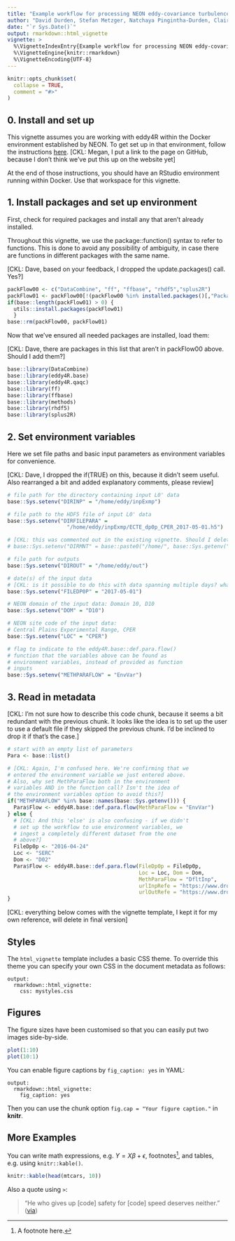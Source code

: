 ```yaml
---
title: "Example workflow for processing NEON eddy-covariance turbulence data with eddy4R-Docker 0.2.0"
author: "David Durden, Stefan Metzger, Natchaya Pingintha-Durden, Claire Lunch, Megan Jones"
date: "`r Sys.Date()`"
output: rmarkdown::html_vignette
vignette: >
  %\VignetteIndexEntry{Example workflow for processing NEON eddy-covariance turbulence data with eddy4R-Docker 0.2.0}
  %\VignetteEngine{knitr::rmarkdown}
  %\VignetteEncoding{UTF-8}
---
```


```r
knitr::opts_chunk$set(
  collapse = TRUE,
  comment = "#>"
)
```

## 0. Install and set up

This vignette assumes you are working with eddy4R within the Docker 
environment established by NEON. To get set up in that environment, 
follow the instructions <a href="https://github.com/NEONScience/NEON-Data-Skills/blob/fbd76ce778bc369fa9b94b7751546abb1ae56073/tutorials/R/eddy4r/dockerEddy4r.md" target="_blank">here</a>.
[CKL: Megan, I put a link to the page on GitHub, because I don't think we've 
put this up on the website yet]

At the end of those instructions, you should have an RStudio 
environment running within Docker. Use that workspace for this 
vignette.

## 1. Install packages and set up environment

First, check for required packages and install any that aren't 
already installed.

Throughout this vignette, we use the package::function() 
syntax to refer to functions. This is done to avoid any 
possibility of ambiguity, in case there are functions in 
different packages with the same name.

[CKL: Dave, based on your feedback, I dropped the update.packages() call. Yes?]

```r

packFlow00 <- c("DataCombine", "ff", "ffbase", "rhdf5","splus2R")
packFlow01 <- packFlow00[!(packFlow00 %in% installed.packages()[,"Package"])]
if(base::length(packFlow01) > 0) {
  utils::install.packages(packFlow01)
  }
base::rm(packFlow00, packFlow01)

```

Now that we've ensured all needed packages are installed, load 
them:

[CKL: Dave, there are packages in this list that aren't in 
packFlow00 above. Should I add them?]

```r

base::library(DataCombine)
base::library(eddy4R.base)
base::library(eddy4R.qaqc)
base::library(ff)
base::library(ffbase)
base::library(methods)
base::library(rhdf5)
base::library(splus2R)

```

## 2. Set environment variables

Here we set file paths and basic input parameters as environment 
variables for convenience.

[CKL: Dave, I dropped the if(TRUE) on this, because it didn't 
seem useful. Also rearranged a bit and added explanatory 
comments, please review]

```r

# file path for the directory containing input L0' data
base::Sys.setenv("DIRINP" = "/home/eddy/inpExmp")

# file path to the HDF5 file of input L0' data
base::Sys.setenv("DIRFILEPARA" = 
                   "/home/eddy/inpExmp/ECTE_dp0p_CPER_2017-05-01.h5")

# [CKL: this was commented out in the existing vignette. Should I delete?]
# base::Sys.setenv("DIRMNT" = base::paste0("/home/", base::Sys.getenv("USER"), "/eddy"))

# file path for outputs
base::Sys.setenv("DIROUT" = "/home/eddy/out")

# date(s) of the input data
# [CKL: is it possible to do this with data spanning multiple days? what's the syntax?]
base::Sys.setenv("FILEDP0P" = "2017-05-01")

# NEON domain of the input data: Domain 10, D10
base::Sys.setenv("DOM" = "D10")

# NEON site code of the input data:
# Central Plains Experimental Range, CPER
base::Sys.setenv("LOC" = "CPER")

# flag to indicate to the eddy4R.base::def.para.flow() 
# function that the variables above can be found as 
# environment variables, instead of provided as function 
# inputs
base::Sys.setenv("METHPARAFLOW" = "EnvVar")

```

## 3. Read in metadata

[CKL: I'm not sure how to describe this code chunk, because 
it seems a bit redundant with the previous chunk. It looks 
like the idea is to set up the user to use a default file 
if they skipped the previous chunk. I'd be inclined to 
drop it if that's the case.]

```r

# start with an empty list of parameters
Para <- base::list()

# [CKL: Again, I'm confused here. We're confirming that we 
# entered the environment variable we just entered above. 
# Also, why set MethParaFlow both in the environment 
# variables AND in the function call? Isn't the idea of 
# the environment variables option to avoid this?]
if("METHPARAFLOW" %in% base::names(base::Sys.getenv())) {
  Para$Flow <- eddy4R.base::def.para.flow(MethParaFlow = "EnvVar")
} else {
  # [CKL: And this 'else' is also confusing - if we didn't 
  # set up the workflow to use environment variables, we 
  # ingest a completely different dataset from the one 
  # above?]
  FileDp0p <- "2016-04-24"
  Loc <- "SERC"
  Dom <- "D02"
  Para$Flow <- eddy4R.base::def.para.flow(FileDp0p = FileDp0p, 
                                          Loc = Loc, Dom = Dom, 
                                          MethParaFlow = "DfltInp",
                                          urlInpRefe = "https://www.dropbox.com/s/qlp1pyanm5rn2eq/inpRefe_20170308.zip?dl=1",
                                          urlOutRefe = "https://www.dropbox.com/s/60s78ehk7s5j6rd/outRefe_20170612.zip?dl=1")
}

```







[CKL: everything below comes with the vignette template, I 
kept it for my own reference, will delete in final version]

## Styles

The `html_vignette` template includes a basic CSS theme. To override this theme you can specify your own CSS in the document metadata as follows:

    output: 
      rmarkdown::html_vignette:
        css: mystyles.css

## Figures

The figure sizes have been customised so that you can easily put two images side-by-side. 

```r
plot(1:10)
plot(10:1)
```

You can enable figure captions by `fig_caption: yes` in YAML:

    output:
      rmarkdown::html_vignette:
        fig_caption: yes

Then you can use the chunk option `fig.cap = "Your figure caption."` in **knitr**.

## More Examples

You can write math expressions, e.g. $Y = X\beta + \epsilon$, footnotes^[A footnote here.], and tables, e.g. using `knitr::kable()`.

```r
knitr::kable(head(mtcars, 10))
```

Also a quote using `>`:

> "He who gives up [code] safety for [code] speed deserves neither."
([via](https://twitter.com/hadleywickham/status/504368538874703872))
